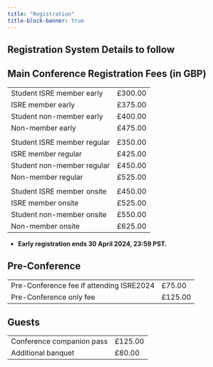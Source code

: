 ```yaml
---
title: "Registration"
title-block-banner: true
---
```


## Registration System Details to follow

## Main Conference Registration Fees (in GBP)

|   |   |
|---|---|
|Student ISRE member early |£300.00 |
|ISRE member early |£375.00|
|Student non-member early |£400.00|
|Non-member early |£475.00|
|   |   |
|Student ISRE member regular |£350.00|
|ISRE member regular |£425.00|
|Student non-member regular |£450.00|
|Non-member regular |£525.00|
|   |   |
|Student ISRE member onsite |£450.00|
|ISRE member onsite | £525.00|
|Student non-member onsite |£550.00|
|Non-member onsite |£625.00|

* **Early registration ends 30 April 2024, 23:59 PST.**

## Pre-Conference

|   |   |
|---|---|
|Pre-Conference fee if attending ISRE2024 |£75.00 |
|Pre-Conference only fee |£125.00|

## Guests

|   |   |
|---|---|
|Conference companion pass |£125.00|
|Additional banquet |£80.00|


